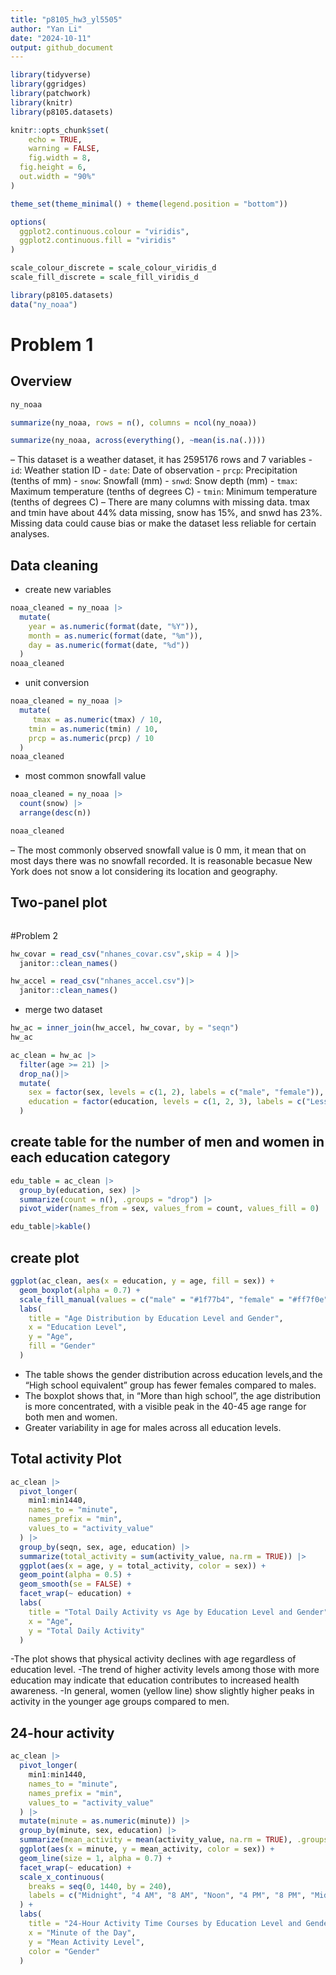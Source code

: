 ```yaml
---
title: "p8105_hw3_yl5505"
author: "Yan Li"
date: "2024-10-11"
output: github_document
---
```


```r
library(tidyverse)
library(ggridges)
library(patchwork)
library(knitr)
library(p8105.datasets)

knitr::opts_chunk$set(
	echo = TRUE,
	warning = FALSE,
	fig.width = 8, 
  fig.height = 6,
  out.width = "90%"
)

theme_set(theme_minimal() + theme(legend.position = "bottom"))

options(
  ggplot2.continuous.colour = "viridis",
  ggplot2.continuous.fill = "viridis"
)

scale_colour_discrete = scale_colour_viridis_d
scale_fill_discrete = scale_fill_viridis_d
```

```r
library(p8105.datasets)
data("ny_noaa")
```
# Problem 1

## Overview

```r
ny_noaa

summarize(ny_noaa, rows = n(), columns = ncol(ny_noaa))

summarize(ny_noaa, across(everything(), ~mean(is.na(.))))
```

-- This dataset is a weather dataset, it has 2595176 rows and 7 variables
- `id`: Weather station ID
- `date`: Date of observation
- `prcp`: Precipitation (tenths of mm)
- `snow`: Snowfall (mm)
- `snwd`: Snow depth (mm)
- `tmax`: Maximum temperature (tenths of degrees C)
- `tmin`: Minimum temperature (tenths of degrees C)
-- There are many columns with missing data. tmax and tmin have about 44% data missing, snow has 15%, and snwd has 23%. Missing data could cause bias or make the dataset less reliable for certain analyses. 

## Data cleaning
- create new variables
```r
noaa_cleaned = ny_noaa |>
  mutate(
    year = as.numeric(format(date, "%Y")),
    month = as.numeric(format(date, "%m")),
    day = as.numeric(format(date, "%d"))
  )
noaa_cleaned
```
- unit conversion 
```r
noaa_cleaned = ny_noaa |>
  mutate(
     tmax = as.numeric(tmax) / 10,
    tmin = as.numeric(tmin) / 10,
    prcp = as.numeric(prcp) / 10
  )
noaa_cleaned
```
- most common snowfall value
```r
noaa_cleaned = ny_noaa |>
  count(snow) |>
  arrange(desc(n))

noaa_cleaned
```
-- The most commonly observed snowfall value is 0 mm, it mean that on most days there was no snowfall recorded. It is reasonable becasue New York does not snow a lot considering its location and geography. 

## Two-panel plot
```r


```

#Problem 2
```r
hw_covar = read_csv("nhanes_covar.csv",skip = 4 )|>
  janitor::clean_names()

hw_accel = read_csv("nhanes_accel.csv")|>
  janitor::clean_names()

```
- merge two dataset
```r
hw_ac = inner_join(hw_accel, hw_covar, by = "seqn")
hw_ac
```

```r
ac_clean = hw_ac |>
  filter(age >= 21) |>
  drop_na()|>
  mutate(
    sex = factor(sex, levels = c(1, 2), labels = c("male", "female")),
    education = factor(education, levels = c(1, 2, 3), labels = c("Less than high school", "High school equivalent", "More than high school"))
  )
```




## create table for the number of men and women in each education category
```r
edu_table = ac_clean |>
  group_by(education, sex) |>
  summarize(count = n(), .groups = "drop") |>
  pivot_wider(names_from = sex, values_from = count, values_fill = 0)

edu_table|>kable()
```

## create plot
```r
ggplot(ac_clean, aes(x = education, y = age, fill = sex)) +
  geom_boxplot(alpha = 0.7) +
  scale_fill_manual(values = c("male" = "#1f77b4", "female" = "#ff7f0e")) +
  labs(
    title = "Age Distribution by Education Level and Gender",
    x = "Education Level",
    y = "Age",
    fill = "Gender"
  )
```
- The table shows the gender distribution across education levels,and the "High school equivalent" group has fewer females compared to males.
- The boxplot shows that, in "More than high school", the age distribution is more concentrated, with a visible peak in the 40-45 age range for both men and women.
- Greater variability in age for males across all education levels.

## Total activity Plot

```r
ac_clean |>
  pivot_longer(
    min1:min1440,
    names_to = "minute",                
    names_prefix = "min",
    values_to = "activity_value"        
  ) |>
  group_by(seqn, sex, age, education) |>
  summarize(total_activity = sum(activity_value, na.rm = TRUE)) |>
  ggplot(aes(x = age, y = total_activity, color = sex)) +
  geom_point(alpha = 0.5) +            
  geom_smooth(se = FALSE) +   
  facet_wrap(~ education) + 
  labs(
    title = "Total Daily Activity vs Age by Education Level and Gender",
    x = "Age",
    y = "Total Daily Activity"
  )

```
-The plot shows that physical activity declines with age regardless of education level.
-The trend of higher activity levels among those with more education may indicate that education contributes to increased health awareness.
-In general, women (yellow line) show slightly higher peaks in activity in the younger age groups compared to men.


## 24-hour activity

```r
ac_clean |>
  pivot_longer(
    min1:min1440,
    names_to = "minute",
    names_prefix = "min",
    values_to = "activity_value"
  ) |>
  mutate(minute = as.numeric(minute)) |>
  group_by(minute, sex, education) |>
  summarize(mean_activity = mean(activity_value, na.rm = TRUE), .groups = "drop") |>
  ggplot(aes(x = minute, y = mean_activity, color = sex)) +
  geom_line(size = 1, alpha = 0.7) + 
  facet_wrap(~ education) +        
  scale_x_continuous(               
    breaks = seq(0, 1440, by = 240), 
    labels = c("Midnight", "4 AM", "8 AM", "Noon", "4 PM", "8 PM", "Midnight")
  ) +
  labs(
    title = "24-Hour Activity Time Courses by Education Level and Gender",
    x = "Minute of the Day",
    y = "Mean Activity Level",
    color = "Gender"
  )
```






